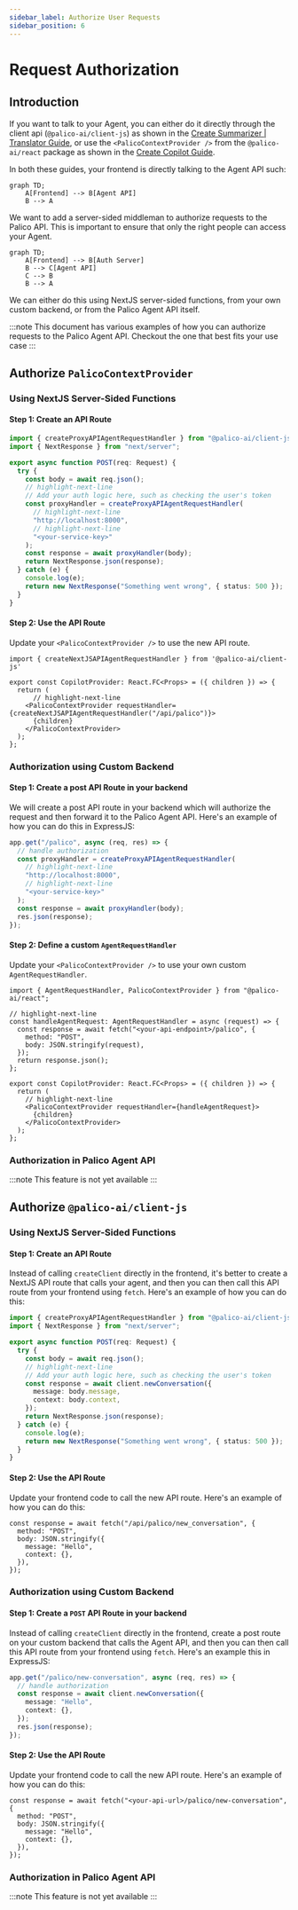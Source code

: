 ```yaml
---
sidebar_label: Authorize User Requests
sidebar_position: 6
---
```



# Request Authorization

## Introduction

If you want to talk to your Agent, you can either do it directly through the client api (`@palico-ai/client-js`) as shown in the [Create Summarizer | Translator Guide](create_translator), or use the `<PalicoContextProvider />` from the `@palico-ai/react` package as shown in the [Create Copilot Guide](create_copilot).

In both these guides, your frontend is directly talking to the Agent API such:

```mermaid
graph TD;
    A[Frontend] --> B[Agent API]
    B --> A
```

We want to add a server-sided middleman to authorize requests to the Palico API. This is important to ensure that only the right people can access your Agent.

```mermaid
graph TD;
    A[Frontend] --> B[Auth Server]
    B --> C[Agent API]
    C --> B
    B --> A
```

We can either do this using NextJS server-sided functions, from your own custom backend, or from the Palico Agent API itself.

:::note
This document has various examples of how you can authorize requests to the Palico Agent API. 
Checkout the one that best fits your use case
:::

## Authorize `PalicoContextProvider`

### Using NextJS Server-Sided Functions

#### Step 1: Create an API Route
```ts title="[NextJSApp]/api/palico/route.ts"
import { createProxyAPIAgentRequestHandler } from "@palico-ai/client-js";
import { NextResponse } from "next/server";

export async function POST(req: Request) {
  try {
    const body = await req.json();
    // highlight-next-line
    // Add your auth logic here, such as checking the user's token
    const proxyHandler = createProxyAPIAgentRequestHandler(
      // highlight-next-line
      "http://localhost:8000",
      // highlight-next-line
      "<your-service-key>"
    );
    const response = await proxyHandler(body);
    return NextResponse.json(response);
  } catch (e) {
    console.log(e);
    return new NextResponse("Something went wrong", { status: 500 });
  }
}
```
#### Step 2: Use the API Route
Update your `<PalicoContextProvider />` to use the new API route.
```tsx
import { createNextJSAPIAgentRequestHandler } from '@palico-ai/client-js'

export const CopilotProvider: React.FC<Props> = ({ children }) => {
  return (
      // highlight-next-line
    <PalicoContextProvider requestHandler={createNextJSAPIAgentRequestHandler("/api/palico")}>
      {children}
    </PalicoContextProvider>
  );
};
```

### Authorization using Custom Backend

#### Step 1: Create a post API Route in your backend

We will create a post API route in your backend which will authorize the request and then forward it to the Palico Agent API.
Here's an example of how you can do this in ExpressJS:

```ts title="[YourBackend]"
app.get("/palico", async (req, res) => {
  // handle authorization
  const proxyHandler = createProxyAPIAgentRequestHandler(
    // highlight-next-line
    "http://localhost:8000",
    // highlight-next-line
    "<your-service-key>"
  );
  const response = await proxyHandler(body);
  res.json(response);
});
```

#### Step 2: Define a custom `AgentRequestHandler`

Update your `<PalicoContextProvider />` to use your own custom `AgentRequestHandler`.

```tsx
import { AgentRequestHandler, PalicoContextProvider } from "@palico-ai/react";

// highlight-next-line
const handleAgentRequest: AgentRequestHandler = async (request) => {
  const response = await fetch("<your-api-endpoint>/palico", {
    method: "POST",
    body: JSON.stringify(request),
  });
  return response.json();
};

export const CopilotProvider: React.FC<Props> = ({ children }) => {
  return (
    // highlight-next-line
    <PalicoContextProvider requestHandler={handleAgentRequest}>
      {children}
    </PalicoContextProvider>
  );
};
```

### Authorization in Palico Agent API

:::note
This feature is not yet available
:::

## Authorize `@palico-ai/client-js`
### Using NextJS Server-Sided Functions

#### Step 1: Create an API Route
Instead of calling `createClient` directly in the frontend, it's better to create a NextJS API route that 
calls your agent, and then you can then call this API route from your frontend using `fetch`. Here's an example
of how you can do this:

```ts title="[NextJSApp]/api/palico/new_conversation/route.ts"
import { createProxyAPIAgentRequestHandler } from "@palico-ai/client-js";
import { NextResponse } from "next/server";

export async function POST(req: Request) {
  try {
    const body = await req.json();
    // highlight-next-line
    // Add your auth logic here, such as checking the user's token
    const response = await client.newConversation({
      message: body.message,
      context: body.context,
    });
    return NextResponse.json(response);
  } catch (e) {
    console.log(e);
    return new NextResponse("Something went wrong", { status: 500 });
  }
}
```

#### Step 2: Use the API Route
Update your frontend code to call the new API route. Here's an example of how you can do this:

```tsx
const response = await fetch("/api/palico/new_conversation", {
  method: "POST",
  body: JSON.stringify({
    message: "Hello",
    context: {},
  }),
});
```

### Authorization using Custom Backend
#### Step 1: Create a `POST` API Route in your backend
Instead of calling `createClient` directly in the frontend, create a post route on your custom backend 
that calls the Agent API, and then you can then call this API route from your frontend using `fetch`. 
Here's an example this in ExpressJS:

```ts title="[YourBackend]"
app.get("/palico/new-conversation", async (req, res) => {
  // handle authorization
  const response = await client.newConversation({
    message: "Hello",
    context: {},
  });
  res.json(response);
});
```

#### Step 2: Use the API Route
Update your frontend code to call the new API route. Here's an example of how you can do this:

```tsx
const response = await fetch("<your-api-url>/palico/new-conversation", {
  method: "POST",
  body: JSON.stringify({
    message: "Hello",
    context: {},
  }),
});
```

### Authorization in Palico Agent API

:::note
This feature is not yet available
:::